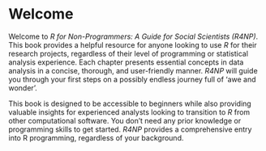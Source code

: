 # Welcome {#welcome .unnumbered}

Welcome to *R for Non-Programmers: A Guide for Social Scientists (R4NP)*. This book provides a helpful resource for anyone looking to use *R* for their research projects, regardless of their level of programming or statistical analysis experience. Each chapter presents essential concepts in data analysis in a concise, thorough, and user-friendly manner. *R4NP* will guide you through your first steps on a possibly endless journey full of 'awe and wonder'.

This book is designed to be accessible to beginners while also providing valuable insights for experienced analysts looking to transition to *R* from other computational software. You don't need any prior knowledge or programming skills to get started. *R4NP* provides a comprehensive entry into R programming, regardless of your background.

\mainmatter
